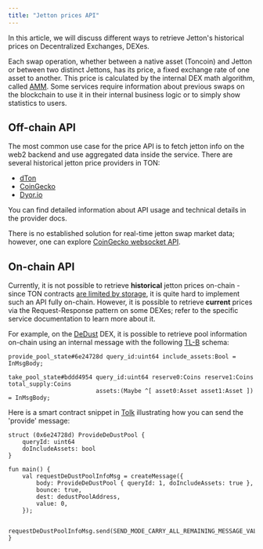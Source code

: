 ```yaml
---
title: "Jetton prices API"
---
```


In this article, we will discuss different ways to retrieve Jetton's historical prices on Decentralized Exchanges, DEXes.

Each swap operation, whether between a native asset (Toncoin) and Jetton or between two distinct Jettons, has its price, a fixed exchange rate of one asset to another. This price is calculated by the internal DEX math algorithm, called [AMM](https://www.coinbase.com/learn/advanced-trading/what-is-an-automated-market-maker-amm). Some services require information about previous swaps on the blockchain to use it in their internal business logic or to simply show statistics to users.

## Off-chain API

The most common use case for the price API is to fetch jetton info on the web2 backend and use aggregated data inside the service. There are several historical jetton price providers in TON:

- [dTon](https://docs.dton.io/about-pnl)
- [CoinGecko](https://www.coingecko.com/en/api/ton)
- [Dyor.io](https://dyor.io/tonapi)

You can find detailed information about API usage and technical details in the provider docs.

There is no established solution for real-time jetton swap market data; however, one can explore [CoinGecko websocket API](https://docs.coingecko.com/websocket).

## On-chain API

Currently, it is not possible to retrieve **historical** jetton prices on-chain - since TON contracts [are limited by storage](/guidebook/from-ethereum#limited-contract-storage), it is quite hard to implement such an API fully on-chain. However, it is possible to retrieve **current** prices via the Request-Response pattern on some DEXes; refer to the specific service documentation to learn more about it.

For example, on the [DeDust](https://dedust.io) DEX, it is possible to retrieve pool information on-chain using an internal message with the following [TL-B](/language/TL-B/overview) schema:

```tlb
provide_pool_state#6e24728d query_id:uint64 include_assets:Bool = InMsgBody;

take_pool_state#bddd4954 query_id:uint64 reserve0:Coins reserve1:Coins total_supply:Coins
                         assets:(Maybe ^[ asset0:Asset asset1:Asset ]) = InMsgBody;
```

Here is a smart contract snippet in [Tolk](/language/tolk) illustrating how you can send the 'provide' message:

```tolk
struct (0x6e24728d) ProvideDeDustPool {
    queryId: uint64
    doIncludeAssets: bool
}

fun main() {
    val requestDeDustPoolInfoMsg = createMessage({
        body: ProvideDeDustPool { queryId: 1, doIncludeAssets: true },
        bounce: true,
        dest: dedustPoolAddress,
        value: 0,
    });

    requestDeDustPoolInfoMsg.send(SEND_MODE_CARRY_ALL_REMAINING_MESSAGE_VALUE);
}
```
